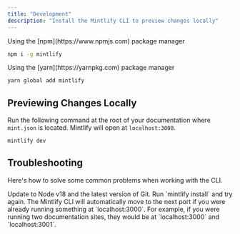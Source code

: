 ```yaml
---
title: "Development"
description: "Install the Mintlify CLI to preview changes locally"
---
```


<Tabs>
  <Tab title="npm">
  Using the [npm](https://www.npmjs.com) package manager

  ```bash
  npm i -g mintlify
  ```
  </Tab>
  <Tab title="yarn">
  Using the [yarn](https://yarnpkg.com) package manager

  ```bash
  yarn global add mintlify
  ```
  </Tab>
</Tabs>

## Previewing Changes Locally

Run the following command at the root of your documentation where `mint.json` is located. Mintlify will open at `localhost:3000`.

```bash Terminal
mintlify dev
```

## Troubleshooting

Here's how to solve some common problems when working with the CLI.

<AccordionGroup>
  <Accordion title="Mintlify is not loading">
    Update to Node v18 and the latest version of Git.
  </Accordion>
  <Accordion
    title="Mintlify is not loading after updating Node and Git"
  >
    Run `mintlify install` and try again.
  </Accordion>
  <Accordion
    title="Port 3000 is already taken"
  >
    The Mintlify CLI will automatically move to the next port if you were already running something at `localhost:3000`. For example, if you were running two documentation sites, they would be at `localhost:3000` and `localhost:3001`.
  </Accordion>
</AccordionGroup>
